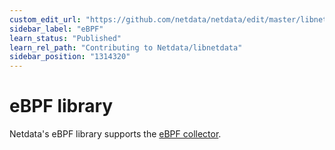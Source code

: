 ```yaml
---
custom_edit_url: "https://github.com/netdata/netdata/edit/master/libnetdata/ebpf/README.md"
sidebar_label: "eBPF"
learn_status: "Published"
learn_rel_path: "Contributing to Netdata/libnetdata"
sidebar_position: "1314320"
---
```



# eBPF library

Netdata's eBPF library supports the [eBPF collector](/docs/data-collection/linux-systems/ebpf-for-systems-monitoring).

